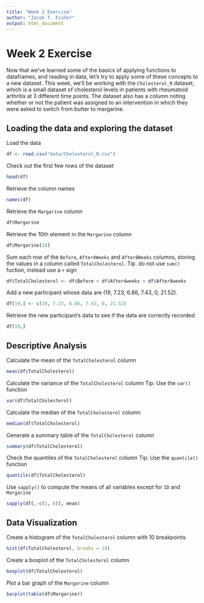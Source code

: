 ```yaml
---
title: "Week 2 Exercise"
author: "Jacob T. Fisher"
output: html_document
---
```


# Week 2 Exercise
Now that we've learned some of the basics of applying functions to dataframes, and reading in data, let's try to apply some of these concepts to a new dataset. This week, we'll be working with the `Cholesterol_R` dataset, which is a small dataset of cholesterol levels in patients with rheumatoid arthritis at 3 different time points. The dataset also has a column noting whether or not the patient was assigned to an intervention in which they were asked to switch from butter to margarine.

## Loading the data and exploring the dataset

Load the data
```r
df <- read.csv("data/Cholesterol_R.csv")
```

Check out the first few rows of the dataset
```r
head(df)
```

Retrieve the column names
```r
names(df)
```

Retrieve the `Margarine` column
```r
df$Margarine
```

Retrieve the 10th element in the `Margarine` column
```r
df$Margarine[10]
```

Sum each row of the `Before`, `After4Weeks` and `After8Weeks` columns, storing the values in a column called `TotalCholesterol`. Tip. do not use `sum()` fuction, instead use a `+` sign
```r
df$TotalCholesterol <- df$Before + df$After4weeks + df$After8weeks
```

Add a new participant whose data are (19, 7.23, 6.86, 7.43, 0, 21.52).
```r
df[19,] <- c(19, 7.23, 6.86, 7.43, 0, 21.52)
```

Retrieve the new participant's data to see if the data are correctly recorded
```r
df[19,]
```

## Descriptive Analysis

Calculate the mean of the `TotalCholesterol` column
```r
mean(df$TotalCholesterol)
```

Calculate the variance of the `TotalCholesterol` column
Tip: Use the `var()` function
```r
var(df$TotalCholesterol)
```

Calculate the median of the `TotalCholesterol` column
```r
median(df$TotalCholesterol)
```

Generate a summary table of the `TotalCholesterol` column
```r
summary(df$TotalCholesterol)
```

Check the quantiles of the `TotalCholesterol` column
Tip: Use the `quantile()` function

```r
quantile(df$TotalCholesterol)
```

Use `sapply()` to compute the means of all variables except for `ID` and `Margarine`
```r
sapply(df[,-c(1, 6)], mean)
```

## Data Visualization

Create a histogram of the `TotalCholesterol` column with 10 breakpoints
```r
hist(df$TotalCholesterol, breaks = 10)
```

Create a boxplot of the `TotalCholesterol` column
```r
boxplot(df$TotalCholesterol)
```

Plot a bar graph of the `Margarine` column
```r
barplot(table(df$Margarine))
```

